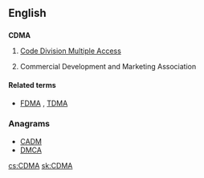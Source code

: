 ==English==

==={{initialism|en}}===
'''CDMA'''

# {{electronics}} [[wikipedia:Code division multiple access|Code Division Multiple Access]]
# Commercial Development and Marketing Association

====Related terms====
* {{sense|electronics}} [[FDMA]] , [[TDMA]]

===Anagrams===
* [[CADM#English|CADM]]
* [[DMCA#English|DMCA]]

[[cs:CDMA]]
[[sk:CDMA]]